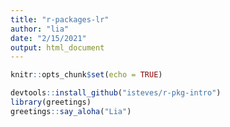 ```yaml
---
title: "r-packages-lr"
author: "lia"
date: "2/15/2021"
output: html_document
---
```


```r
knitr::opts_chunk$set(echo = TRUE)
```

```r
devtools::install_github("isteves/r-pkg-intro")
library(greetings)
greetings::say_aloha("Lia")
```



